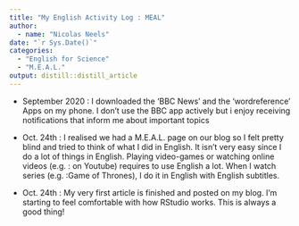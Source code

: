 ```yaml
---
title: "My English Activity Log : MEAL"
author:
  - name: "Nicolas Neels" 
date: "`r Sys.Date()`"
categories:
  - "English for Science"
  - "M.E.A.L."
output: distill::distill_article
---
```


- September 2020 : I downloaded the 'BBC News' and the 'wordreference' Apps on my phone. I don't use the BBC app actively but i enjoy receiving notifications that inform me about important topics

- Oct. 24th : I realised we had a M.E.A.L. page on our blog so I felt pretty blind and tried to think of what I did in English. It isn't very easy since I do a lot of things in English. Playing video-games or watching online videos (e.g. : on Youtube) requires to use English a lot. When I watch series (e.g. :Game of Thrones), I do it in English with English subtitles.

- Oct. 24th : My very first article is finished and posted on my blog. I'm starting to feel comfortable with how RStudio works. This is always a good thing!


